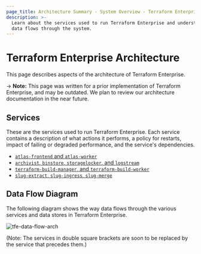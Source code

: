 ```yaml
---
page_title: Architecture Summary - System Overview - Terraform Enterprise
description: >-
  Learn about the services used to run Terraform Enterprise and understand how
  data flows through the system.
---
```


# Terraform Enterprise Architecture

This page describes aspects of the architecture of Terraform Enterprise.

-> **Note:** This page was written for a prior implementation of Terraform Enterprise, and may be outdated. We plan to review our architecture documentation in the near future.

## Services

These are the services used to run Terraform Enterprise. Each service contains a description of what actions it performs, a policy for restarts, impact of failing or degraded performance, and the service's dependencies.

- [`atlas-frontend` and `atlas-worker`](https://github.com/hashicorp/terraform-enterprise-modules/blob/master/docs/services/atlas.md)
- [`archivist`, `binstore`, `storagelocker`, and `logstream`](https://github.com/hashicorp/terraform-enterprise-modules/blob/master/docs/services/archivist.md)
- [`terraform-build-manager`, and `terraform-build-worker`](https://github.com/hashicorp/terraform-enterprise-modules/blob/master/docs/services/build-pipeline.md)
- [`slug-extract`, `slug-ingress`, `slug-merge`](https://github.com/hashicorp/terraform-enterprise-modules/blob/master/docs/services/slugs.md)

## Data Flow Diagram

The following diagram shows the way data flows through the various services and data stores in Terraform Enterprise.

![tfe-data-flow-arch](/img/docs/tfe-data-flow-arch.png)

(Note: The services in double square brackets are soon to be replaced by the service that precedes them.)
